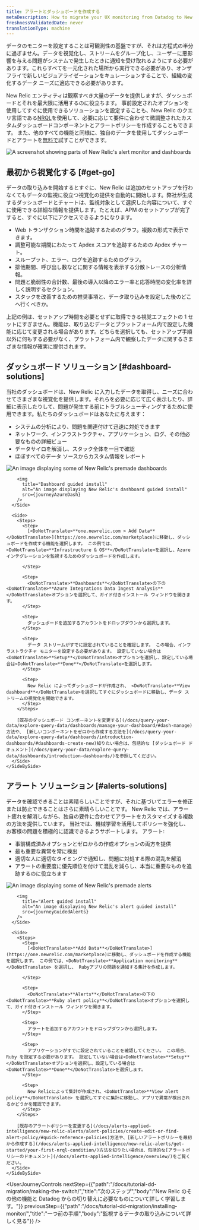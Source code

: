 ```yaml
---
title: アラートとダッシュボードを作成する
metaDescription: How to migrate your UX monitoring from Datadog to New Relic.
freshnessValidatedDate: never
translationType: machine
---
```









データのモニターを設定することは可観測性の基盤ですが、それは方程式の半分に過ぎません。データを視覚化し、ストリームをグループ化し、ユーザーに悪影響を与える問題がシステムで発生したときに通知を受け取れるようにする必要があります。これらすべてを一元化された場所から実行できる必要があり、オンザフライで新しいビジュアライゼーションをキュレーションすることで、組織の変化するデータ ニーズに適応できる必要があります。

New Relic エンティティは観察すべき大量のデータを提供しますが、ダッシュボードと<InlinePopover type="alerts"/>それを最大限に活用するのに役立ちます。 事前設定されたオプションを使用してすぐに使用できるソリューションを設定することも、New Relic のクエリ言語である[NRQL](/docs/query-your-data/nrql-new-relic-query-language/get-started/introduction-nrql-new-relics-query-language/)を使用して、必要に応じて要件に合わせて微調整されたカスタムダッシュボードコンポーネントとアラートポリシーを作成することもできます。 また、他のすべての機能と同様に、独自のデータを使用してダッシュボードとアラートを[無料で](https://newrelic.com/signup)試すことができます。

<img
  title="Alerts-and-dash"
  alt="A screenshot showing parts of New Relic's alert monitor and dashboards"
  src={journeyAlertsAndDash}
/>

## 最初から視覚化する [#get-go]

データの取り込みを開始するとすぐに、New Relic は追加のセットアップを行わなくてもデータの監視に役立つ視覚化の提供を自動的に開始します。弊社が生成するダッシュボードとチャートは、監視対象として選択した内容について、すぐに使用できる詳細な情報を提供します。たとえば、APM のセットアップが完了すると、すぐに以下にアクセスできるようになります。

* Web トランザクション時間を追跡するためのグラフ。複数の形式で表示できます。
* 調整可能な期間にわたって Apdex スコアを追跡するための Apdex チャート。
* スループット、エラー、ログを追跡するためのグラフ。
* 排他期間、呼び出し数などに関する情報を表示する分散トレースの分析情報。
* 問題と脆弱性の合計数、最後の導入以降のエラー率と応答時間の変化率を詳しく説明するセクション。
* スタックを改善するための推奨事項と、データ取り込みを設定した後のどこへ行くべきか。

上記の例は、セットアップ時間を必要とせずに取得できる視覚エフェクトの 1 セットにすぎません。機能は、取り込むデータとプラットフォーム内で設定した機能に応じて変更される場合があります。どちらを選択しても、セットアップ手順以外に何もする必要がなく、プラットフォーム内で観察したデータに関するさまざまな情報が確実に提供されます。

## ダッシュボード ソリューション [#dashboard-solutions]

当社のダッシュボードは、New Relic に入力したデータを取得し、ニーズに合わせてさまざまな視覚化を提供します。それらを必要に応じて広く表示したり、詳細に表示したりして、問題が発生する前にトラブルシューティングするために使用できます。私たちのダッシュボードはあなたに与えます：

* システムの分析により、問題を関連付けて迅速に対処できます
* ネットワーク、インフラストラクチャ、アプリケーション、ログ、その他必要なものの詳細ビュー
* データサイロを解消し、スタック全体を一目で確認
* ほぼすべてのデータ ソースからカスタム情報をレポート

<CollapserGroup>
  <Collapser
    id="dash-install"
    title="既製のダッシュボードをインストールする"
  >
    <SideBySide>
      <Side>
        <img
          title="Premade dashboards"
          alt="An image displaying some of New Relic's premade dashboards"
          src={journeyInfraDash}
        />

        <img
          title="Dashboard guided install"
          alt="An image displaying New Relic's dashboard guided install"
          src={journeyAzureDash}
        />
      </Side>

      <Side>
        <Steps>
          <Step>
            [<DoNotTranslate>**one.newrelic.com > Add Data**</DoNotTranslate>](https://one.newrelic.com/marketplace)に移動し、ダッシュボードを作成する機能を選択します。 この例では、 <DoNotTranslate>**Infrastructure & OS**</DoNotTranslate>を選択し、Azure インテグレーションを監視するためのダッシュボードを作成します。  

          </Step>

          <Step>
            <DoNotTranslate>**Dashboards**</DoNotTranslate>の下の<DoNotTranslate>**Azure Integrations Data Ingest Analysis**</DoNotTranslate>オプションを選択して、ガイド付きインストール ウィンドウを開きます。
          </Step>

          <Step>
            ダッシュボードを追加するアカウントをドロップダウンから選択します。
          </Step>

          <Step>
            データ ストリームがすでに設定されていることを確認します。 この場合、インフラストラクチャ モニターを設定する必要があります。 設定していない場合は<DoNotTranslate>**Setup**</DoNotTranslate>オプションを選択し、設定している場合は<DoNotTranslate>**Done**</DoNotTranslate>を選択します。
          </Step>

          <Step>
            New Relic によってダッシュボードが作成され、 <DoNotTranslate>**View dashboard**</DoNotTranslate>を選択してすぐにダッシュボードに移動し、データ ストリームの視覚化を開始できます。
          </Step>
        </Steps>

        [既存のダッシュボード コンポーネントを変更する](/docs/query-your-data/explore-query-data/dashboards/manage-your-dashboard/#dash-manage) 方法や、 [新しいコンポーネントをゼロから作成する方法を](/docs/query-your-data/explore-query-data/dashboards/introduction-dashboards/#dashboards-create-new)知りたい場合は、包括的な [ダッシュボード ドキュメント](/docs/query-your-data/explore-query-data/dashboards/introduction-dashboards/)を参照してください。
      </Side>
    </SideBySide>
  </Collapser>
</CollapserGroup>

## アラート ソリューション [#alerts-solutions]

データを確認できることは素晴らしいことですが、それに基づいてエラーを修正または防止できることはさらに素晴らしいことです。 New Relic では、アラート疲れを解消しながら、独自の要件に合わせてアラートをカスタマイズする複数の方法を提供しています。 当社では、機械学習を活用してポリシーを強化し、お客様の問題を積極的に認識できるようサポートします。 アラート:

* 事前構成済みオプションとゼロからの作成オプションの両方を提供
* 最も重要な異常を常に検出
* 適切な人に適切なタイミングで通知し、問題に対処する際の混乱を解消
* アラートの重要度に優先順位を付けて混乱を減らし、本当に重要なものを追跡するのに役立ちます

<CollapserGroup>
  <Collapser
    id="alerts-install"
    title="既製のアラートをインストールする"
  >
    <SideBySide>
      <Side>
        <img
          title="Premade alerts"
          alt="An image displaying some of New Relic's premade alerts"
          src={journeyPremadeAlerts}
        />

        <img
          title="Alert guided install"
          alt="An image displaying New Relic's alert guided install"
          src={journeyGuidedAlerts}
        />
      </Side>

      <Side>
        <Steps>
          <Step>
            [<DoNotTranslate>**Add Data**</DoNotTranslate>](https://one.newrelic.com/marketplace)に移動し、ダッシュボードを作成する機能を選択します。 この例では、<DoNotTranslate>**Application monitoring**</DoNotTranslate> を選択し、 Rubyアプリの問題を通知する集計を作成します。  

          </Step>

          <Step>
            <DoNotTranslate>**Alerts**</DoNotTranslate>の下の<DoNotTranslate>**Ruby alert policy**</DoNotTranslate>オプションを選択して、ガイド付きインストール ウィンドウを開きます。
          </Step>

          <Step>
            アラートを追加するアカウントをドロップダウンから選択します。
          </Step>

          <Step>
            アプリケーションがすでに設定されていることを確認してください。 この場合、Ruby を設定する必要があります。 設定していない場合は<DoNotTranslate>**Setup**</DoNotTranslate>オプションを選択し、設定している場合は<DoNotTranslate>**Done**</DoNotTranslate>を選択します。
          </Step>

          <Step>
            New Relicによって集計が作成され、<DoNotTranslate>**View alert policy**</DoNotTranslate> を選択してすぐに集計に移動し、アプリで異常が検出されるかどうかを確認できます。
          </Step>
        </Steps>

        [既存のアラートポリシーを変更する](/docs/alerts-applied-intelligence/new-relic-alerts/alert-policies/create-edit-or-find-alert-policy/#quick-reference-policies)方法や、[新しいアラートポリシーを最初から作成する](/docs/alerts-applied-intelligence/new-relic-alerts/get-started/your-first-nrql-condition/)方法を知りたい場合は、包括的な[アラートポリシーのドキュメント](/docs/alerts-applied-intelligence/overview/)をご覧ください。
      </Side>
    </SideBySide>
  </Collapser>
</CollapserGroup>

<UserJourneyControls
  nextStep={{"path":"/docs/tutorial-dd-migration/making-the-switch/","title":"次のステップ","body":"New Relic のその他の機能と Datadog からの切り替えに必要なものについて詳しく学習します。"}}
  previousStep={{"path":"/docs/tutorial-dd-migration/installing-monitor/","title":"一つ前の手順","body":"監視するデータの取り込みについて詳しく見る"}}
/>